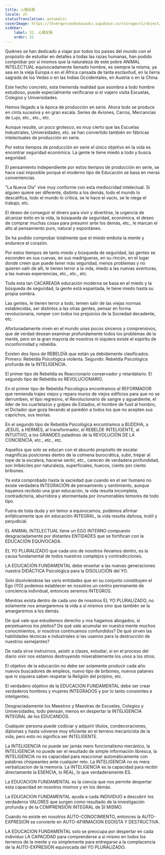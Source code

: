 ```yaml
---
title: 心理反叛
locale: zh
statusTranslation: automatic
coverImage: https://lhvmrqwrcowdvduuaukz.supabase.co/storage/v1/object/public/strapi-uploads/small_cover-educacion-fundamental.webp-2d51a7828a2b1309555be27f7e2a61a0.webp
sidebar:
    label: 32. 心理反叛
    order: 32
---
```

Quiénes se han dedicado a viajar por todos los países del mundo con el propósito de estudiar en detalles a todas las razas humanas, han podido comprobar por sí mismos que la naturaleza de este pobre ANIMAL INTELECTUAL equivocadamente llamado hombre, es siempre la misma, ya sea en la vieja Europa o en el África cansada de tanta esclavitud, en la tierra sagrada de los Vedas o en las Indias Occidentales, en Austria o en la China.

Este hecho concreto, esta tremenda realidad que asombra a todo hombre estudioso, puede especialmente verificarse si el viajero visita Escuelas, Colegios y Universidades.

Hemos llegado a la época de producción en serie. Ahora todo se produce en cinta sucesiva y en gran escala. Series de Aviones, Carros, Mercancías de Lujo, etc., etc., etc.

Aunque resulte, un poco grotesco, es muy cierto que las Escuelas Industriales, Universidades, etc. se han convertido también en fábricas intelectuales de producción en serie.

Por estos tiempos de producción en serie el único objetivo en la vida es encontrar seguridad económica. La gente le tiene miedo a todo y busca seguridad.

El pensamiento independiente por estos tiempos de producción en serie, se hace casi imposible porque el moderno tipo de Educación se basa en meras conveniencias.

"La Nueva Ola" vive muy conforme con esta mediocridad intelectual. Si alguien quiere ser diferente, distinto a los demás, todo el mundo lo descalifica, todo el mundo lo critica, se le hace el vacío, se le niega el trabajo, etc.

El deseo de conseguir el dinero para vivir y divertirse, la urgencia de alcanzar éxito en la vida, la búsqueda de seguridad, económica, el deseo de comprar muchas cosas para presumir ante los demás, etc., le marcan el alto al pensamiento puro, natural y espontáneo.

Se ha podido comprobar totalmente que el miedo embota la mente y endurece el corazón.

Por estos tiempos de tanto miedo y búsqueda de seguridad, las gentes se esconden en sus cuevas, en sus madrigueras, en su rincón, en el lugar donde creen que puede tener más seguridad, menos problemas y no quieren salir de allí, le tienen terror a la vida, miedo a las nuevas aventuras, a las nuevas experiencias, etc., etc., etc.

Toda esta tan CACAREADA educación moderna se basa en el miedo y la búsqueda de seguridad, la gente está espantada, le tiene miedo hasta su propia sombra.

Las gentes, le tienen terror a todo, temen salir de las viejas normas establecidas, ser distintos a las otras gentes, pensar en forma revolucionaria, romper con todos los prejuicios de la Sociedad decadente, etc.

Afortunadamente viven en el mundo unas pocos sinceros y comprensivos, que de verdad desean examinar profundamente todos los problemas de la mente, pero en la gran mayoría de nosotros ni siquiera existe el espíritu de inconformidad y rebeldía.

Existen dos tipos de REBELDÍA que están ya debidamente clasificados. Primero: Rebeldía Psicológica violenta. Segundo: Rebeldía Psicológica profunda de la INTELIGENCIA.

El primer tipo de Rebeldía es Reaccionario conservador y retardatario. El segundo tipo de Rebeldía es REVOLUCIONARIO.

En el primer tipo de Rebeldía Psicológica encontramos al REFORMADOR que remienda trajes viejos y repara muros de viejos edificios para que no se derrumben, el tipo regresivo, el Revolucionario de sangre y aguardiente, el líder de los cuartelazos y golpes de Estados, el hombre de fusil al hombro, el Dictador que goza llevando al paredón a todos los que no acepten sus caprichos, sus teorías.

En el segundo tipo de Rebeldía Psicológica encontramos a BUDDHA, a JESUS, a HERMES, al transformador, al REBELDE INTELIGENTE, al INTUITIVO, a los GRANDES paladines de la REVOLUCIÓN DE LA CONCIENCIA, etc., etc., etc.

Aquellos que solo se educan con el absurdo propósito de escalar magníficas posiciones dentro de la colmena burocrática, subir, trepar al tope de la escalera, hacerse sentir, etc., carecen de verdadera profundidad, son Imbéciles por naturaleza, superficiales, huecos, ciento por ciento bribones.

Ya está comprobado hasta la saciedad que cuando en el ser humano no existe verdadera INTEGRACIÓN de pensamiento y sentimiento, aunque hayamos recibido una gran educación, la vida resulta incompleta, contradictoria, aburridora y atormentada por innumerables temores de todo tipo.

Fuera de toda duda y sin temor a equivocamos, podemos afirmar enfáticamente que sin educación INTEGRAL, la vida resulta dañosa, inútil y perjudicial.

EL ANIMAL INTELECTUAL tiene un EGO INTERNO compuesto desgraciadamente por distantes ENTIDADES que se fortifican con la EDUCACIÓN EQUIVOCADA.

EL YO PLURALIZADO que cada uno de nosotros llevamos dentro, es la causa fundamental de todos nuestros complejos y contradicciones.

LA EDUCACIÓN FUNDAMENTAL debe enseñar a las nuevas generaciones nuestra DIDÁCTICA Psicológica para la DISOLUCIÓN del YO.

Solo disolviéndose las varis entidades que en su conjunto constituyen el Ego (YO) podemos establecer en nosotros un centro permanente de conciencia individual, entonces seremos INTEGROS.

Mientras exista dentro de cada uno de nosotros EL YO PLURALIZADO, no solamente nos amargaremos la vida a sí mismos sino que también se la amargaremos a los demás.

De qué vale que estudiemos derecho y nos hagamos abogados, si perpetuamos los pleitos? De qué vale acumular en nuestra mente muchos conocimientos, si nosotros continuamos confundidos? De qué sirven las habilidades técnicas e industriales si las usamos para la destrucción de nuestros semejantes?

De nada sirve instruirnos, asistir a clases, estudiar, si en el proceso del diario vivir nos estamos destruyendo miserablemente los unos a los otros.

El objetivo de la educación no debe ser solamente producir cada año nuevos buscadores de empleos, nuevo tipo de bribones, nuevos patanes que ni siquiera saben respetar la Religión del prójimo, etc.

El verdadero objetivo de la EDUCACION FUNDAMENTAL debe ser crear verdaderos hombres y mujeres INTEGRADOS y por lo tanto consientes e inteligentes.

Desgraciadamente los Maestros y Maestras de Escuelas, Colegios y Universidades, todo piensan, menos en despertar la INTELIGENCIA INTEGRAL de los EDUCANDOS.

Cualquier persona puede codiciar y adquirir títulos, condecoraciones, diplomas y hasta volverse muy eficiente en el terreno mecanicista de la vida, pero esto no significa ser INTELIGENTE.

La INTELIGENCIA no puede ser jamás mero funcionalismo mecánico, la INTELIGENCIA no puede ser el resultado de simple información libresca, la INTELIGENCIA no es capacidad para reaccionar automáticamente con palabras chispeantes ante cualquier reto. La INTELIGENCIA no es mera verbalizacion de la memoria. La INTELIGENCIA es la capacidad para recibir directamente la ESENCIA, lo REAL, lo que verdaderamente ES.

La EDUCACION FUNDAMENTAL es la ciencia que nos permite despertar esta capacidad en nosotros mismos y en los demás.

La EDUCACION FUNDAMENTAL ayuda a cada INDIVIDUO a descubrir los verdaderos VALORES que surgen como resultado de la investigación profunda y de la COMPRENSION INTEGRAL de SI MISMO.

Cuando no existe en nosotros AUTO-CONOCIMIENTO, entonces la AUTO-EXPRESION se convierte en AUTO-AFIRMACION EGOISTA Y DESTRUCTIVA.

LA EDUCACION FUNDAMENTAL solo se preocupa por despertar en cada individuo LA CAPACIDAD para comprenderse a si mismo en todos los terrenos de la mente y no simplemente para entregarse a la complacencia de la AUTO-EXPRESION equivocada del YO PLURALIZADO.
